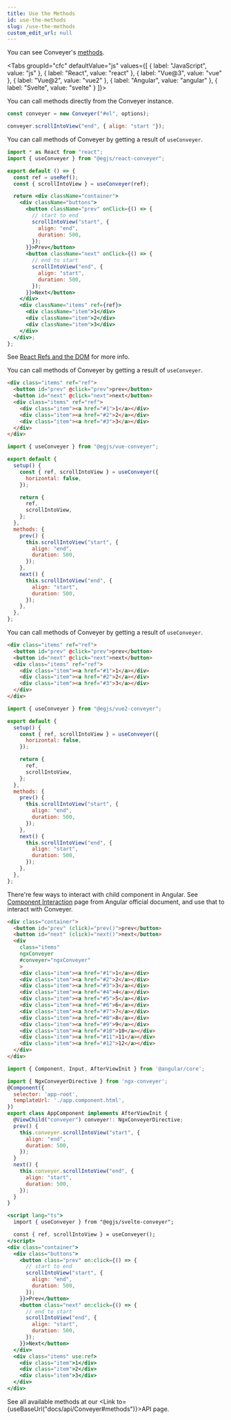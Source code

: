 ```yaml
---
title: Use the Methods
id: use-the-methods
slug: /use-the-methods
custom_edit_url: null
---
```




You can see Conveyer's [methods](/docs/api/Conveyer#methods).

<Tabs
  groupId="cfc"
  defaultValue="js"
  values={[
    { label: "JavaScript", value: "js" },
    { label: "React", value: "react" },
    { label: "Vue@3", value: "vue" },
    { label: "Vue@2", value: "vue2" },
    { label: "Angular", value: "angular" },
    { label: "Svelte", value: "svelte" }
  ]}>
  <TabItem value="js">

You can call methods directly from the Conveyer instance.

```js
const conveyer = new Conveyer("#el", options);

conveyer.scrollIntoView("end", { align: "start "});
```

  </TabItem>
  <TabItem value="react">

You can call methods of Conveyer by getting a result of `useConveyer`.

```jsx
import * as React from "react";
import { useConveyer } from "@egjs/react-conveyer";

export default () => {
  const ref = useRef();
  const { scrollIntoView } = useConveyer(ref);

  return <div className="container">
    <div className="buttons">
      <button className="prev" onClick={() => {
        // start to end
        scrollIntoView("start", {
          align: "end",
          duration: 500,
        });
      }}>Prev</button>
      <button className="next" onClick={() => {
        // end to start
        scrollIntoView("end", {
          align: "start",
          duration: 500,
        });
      }}>Next</button>
    </div>
    <div className="items" ref={ref}>
      <div className="item">1</div>
      <div className="item">2</div>
      <div className="item">3</div>
    </div>
  </div>;
};
```

See [React Refs and the DOM](https://reactjs.org/docs/refs-and-the-dom.html) for more info.

  </TabItem>
  <TabItem value="vue">

You can call methods of Conveyer by getting a result of `useConveyer`.

```html title="<template>"
<div class="items" ref="ref">
  <button id="prev" @click="prev">prev</button>
  <button id="next" @click="next">next</button>
  <div class="items" ref="ref">
    <div class="item"><a href="#1">1</a></div>
    <div class="item"><a href="#2">2</a></div>
    <div class="item"><a href="#3">3</a></div>
  </div>
</div>
```

```js title="<script>"
import { useConveyer } from "@egjs/vue-conveyer";

export default {
  setup() {
    const { ref, scrollIntoView } = useConveyer({
      horizontal: false,
    });

    return {
      ref,
      scrollIntoView,
    };
  },
  methods: {
    prev() {
      this.scrollIntoView("start", {
        align: "end",
        duration: 500,
      });
    },
    next() {
      this.scrollIntoView("end", {
        align: "start",
        duration: 500,
      });
    },
  },
};
```
  </TabItem>
  <TabItem value="vue2">

You can call methods of Conveyer by getting a result of `useConveyer`.

```html title="<template>"
<div class="items" ref="ref">
  <button id="prev" @click="prev">prev</button>
  <button id="next" @click="next">next</button>
  <div class="items" ref="ref">
    <div class="item"><a href="#1">1</a></div>
    <div class="item"><a href="#2">2</a></div>
    <div class="item"><a href="#3">3</a></div>
  </div>
</div>
```

```js title="<script>"
import { useConveyer } from "@egjs/vue2-conveyer";

export default {
  setup() {
    const { ref, scrollIntoView } = useConveyer({
      horizontal: false,
    });

    return {
      ref,
      scrollIntoView,
    };
  },
  methods: {
    prev() {
      this.scrollIntoView("start", {
        align: "end",
        duration: 500,
      });
    },
    next() {
      this.scrollIntoView("end", {
        align: "start",
        duration: 500,
      });
    },
  },
};
```
  </TabItem>
  <TabItem value="angular">

There're few ways to interact with child component in Angular.
See [Component Interaction](https://angular.io/guide/component-interaction#parent-interacts-with-child-via-local-variable) page from Angular official document, and use that to interact with Conveyer.

```html title="app.component.html"
<div class="container">
  <button id="prev" (click)="prev()">prev</button>
  <button id="next" (click)="next()">next</button>
  <div
    class="items"
    ngxConveyer
    #conveyer="ngxConveyer"
    >
    <div class="item"><a href="#1">1</a></div>
    <div class="item"><a href="#2">2</a></div>
    <div class="item"><a href="#3">3</a></div>
    <div class="item"><a href="#4">4</a></div>
    <div class="item"><a href="#5">5</a></div>
    <div class="item"><a href="#6">6</a></div>
    <div class="item"><a href="#7">7</a></div>
    <div class="item"><a href="#8">8</a></div>
    <div class="item"><a href="#9">9</a></div>
    <div class="item"><a href="#10">10</a></div>
    <div class="item"><a href="#11">11</a></div>
    <div class="item"><a href="#12">12</a></div>
  </div>
</div>
```

```js title="app.component.ts"
import { Component, Input, AfterViewInit } from '@angular/core';

import { NgxConveyerDirective } from 'ngx-conveyer';
@Component({
  selector: 'app-root',
  templateUrl: './app.component.html',
})
export class AppComponent implements AfterViewInit {
  @ViewChild("conveyer") conveyer!: NgxConveyerDirective;
  prev() {
    this.conveyer.scrollIntoView("start", {
      align: "end",
      duration: 500,
    });
  }
  next() {
    this.conveyer.scrollIntoView("end", {
      align: "start",
      duration: 500,
    });
  }
}
```

  </TabItem>
  <TabItem value="svelte">

```jsx
<script lang="ts">
  import { useConveyer } from "@egjs/svelte-conveyer";

  const { ref, scrollIntoView } = useConveyer();
</script>
<div class="container">
  <div class="buttons">
    <button class="prev" on:click={() => {
      // start to end
      scrollIntoView("start", {
        align: "end",
        duration: 500,
      });
    }}>Prev</button>
    <button class="next" on:click={() => {
      // end to start
      scrollIntoView("end", {
        align: "start",
        duration: 500,
      });
    }}>Next</button>
  </div>
  <div class="items" use:ref>
    <div class="item">1</div>
    <div class="item">2</div>
    <div class="item">3</div>
  </div>
</div>
```

  </TabItem>
</Tabs>

See all available methods at our <Link to={useBaseUrl("docs/api/Conveyer#methods")}>API</Link> page.
